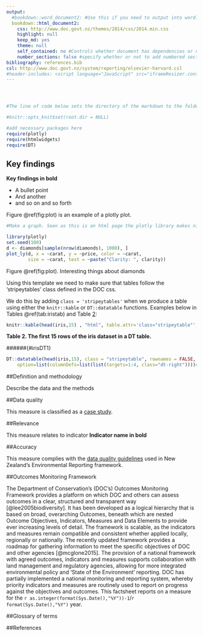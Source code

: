 ```yaml
---
output:
  #bookdown::word_document2: #Use this if you need to output into word. The word document will contain webshots of any html/javascript content
  bookdown::html_document2:
    css: http://www.doc.govt.nz/themes/2014/css/2014.min.css
    highlight: null
    keep_md: yes
    theme: null
    self_contained: no #Controls whether document has dependencies or not. Cannot do self contained using this template.
    number_sections: false #specify whether or not to add numbered sections
bibliography: references.bib
csl: http://www.doc.govt.nz/system/reporting/elsevier-harvard.csl 
#header-includes: <script language="JavaScript" src="iframeResizer.contentWindow.min.js"></script>
---
```


<!--Add some custom css to control font and table header colour or other style components where needed-->
<style>
.h1sub {
    color: white;
    text-align: center;
    font-weight: normal;
    display: none;
}

.printonly{
  display: none;
  }

@media print {
.h1sub {
        top: -500px;
        color: #575757;
        text-align: center;
        font-weight: normal;
        display: block;
    }
    
.printonly{
  display: block;
  }
}

html {
    overflow: scroll;
    overflow-x: hidden;
     }

::-webkit-scrollbar {
  width: 0px;  /* remove scrollbar space */
  background: transparent;  /* optional: just make scrollbar invisible */
                    }
/* optional: show position indicator in red */
  ::-webkit-scrollbar-thumb {
  background: #FF0000;
      }

</style>
<!--Customise header here-->
<header>
<img src="http://www.doc.govt.nz//themes/2014/images/doc-logo-black-and-white.png" width="150" height="26" class="printonly printlogo" alt="">

<h1 class="printonly"> Title of page</h1>
</header>
<h1 class="h1sub">
Subtitle of measure or case study of species
</h1>

```r

#The line of code below sets the directory of the markdown to the folder where this file is saved. You may not want to use this if using data from different network folders

#knitr::opts_knit$set(root.dir = NULL)

#add necessary packages here
require(plotly)
require(htmlwidgets)
require(DT)

```

## Key findings

<p><b> Key findings in bold</b></p>

* A bullet point
* And another 
* and so on and so forth



<section></section> <!-- Makes sure any htmlwidget plots don't overlap text -->

<!-- Add page breaks for printing where necessary using the code below -->
<p style="page-break-before:always;"></p>

Figure \@ref(fig:plot) is an example of a plotly plot.

```r

#Make a graph. Seen as this is an html page the plotly library makes nice interactive graphics

library(plotly)
set.seed(100)
d <- diamonds[sample(nrow(diamonds), 1000), ]
plot_ly(d, x = ~carat, y = ~price, color = ~carat,
        size = ~carat, text = ~paste("Clarity: ", clarity))

```


<!-- An alternative way of adding captions. Only use if captions not working for some htmlwidgets. Otherwise delete. -->
<p class="caption" align = "left" id = "Figure 1."> Figure \@ref(fig:plot). Interesting things about diamonds</p>

Using this template we need to make sure that tables follow the 'stripeytables' class defined in the DOC css.

We do this by adding ``class = 'stripeytables'`` when we produce a table using either the ``knitr::kable`` or ``DT::datatable`` functions. Examples below in Tables \@ref(tab:iristab) and Table [2](irisDT1):

```r

knitr::kable(head(iris,15) , "html", table.attr='class="stripeytable"', caption = "The first 15 rows of the iris dataset.")

```

<!-- Cross-referencing doesn't work properly for DT tables so we need to make a hack.Add caption below then link to table section at next step.-->
<p class="caption" align = "left"> <span style="font-weight:bold">Table 2. The first 15 rows of the iris dataset in a DT table.</span></p>
<!--This creates a linkn to the place where the table sites.-->
######{#irisDT1} 
```r
DT::datatable(head(iris,15), class = "stripeytable", rownames = FALSE,
    option=list(columnDefs=list(list(targets=1:4, class="dt-right"))))#'targets=1:4' needs to be adjusted depending on the data presented 
```


##Definition and methodology

Describe the data and the methods

##Data quality
 
This measure is classified as a [case study](http://www.stats.govt.nz/browse_for_stats/environment/environmental-reporting-series/environmental-indicators/Home/About.aspx#topics{:target="_blank"}).

##Relevance

This measure relates to indicator **Indicator name in bold**

##Accuracy

This measure complies with the <a href="http://www.stats.govt.nz/browse_for_stats/environment/environmental-reporting-series/environmental-indicators/Home/About.aspx#dataquality" target="_blank">data quality guidelines</a> used in New Zealand's Environmental Reporting framework.

##Outcomes Monitoring Framework

The Department of Conservation's (DOC's) Outcomes Monitoring Framework provides a platform on which DOC and others can assess outcomes in a clear, structured and transparent way [@lee2005biodiversity]. It has been developed as a logical hierarchy that is based on broad, overarching Outcomes, beneath which are nested Outcome Objectives, Indicators, Measures and Data Elements to provide ever increasing levels of detail. The framework is scalable, as the indicators and measures remain compatible and consistent whether applied locally, regionally or nationally. 
The recently updated framework provides a roadmap for gathering information to meet the specific objectives of DOC and other agencies [@mcglone2015]. The provision of a national framework with agreed outcomes, indicators and measures supports collaboration with land management and regulatory agencies, allowing for more integrated environmental policy and 'State of the Environment' reporting. DOC has partially implemented a national monitoring and reporting system, whereby priority indicators and measures are routinely used to report on progress against the objectives and outcomes. This factsheet reports on a measure for the `r as.integer(format(Sys.Date(),"%Y"))-1`/`r format(Sys.Date(),"%Y")` year.

##Glossary of terms

##References
